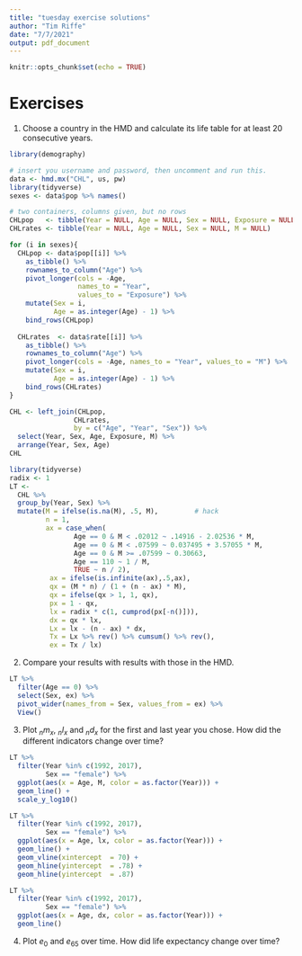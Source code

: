 ```yaml
---
title: "tuesday exercise solutions"
author: "Tim Riffe"
date: "7/7/2021"
output: pdf_document
---
```


```r
knitr::opts_chunk$set(echo = TRUE)
```

# Exercises {-}

1. Choose a country in the HMD and calculate its life table for at least 20 consecutive years. 

```r
library(demography)

# insert you username and password, then uncomment and run this.
data <- hmd.mx("CHL", us, pw)
library(tidyverse)
sexes <- data$pop %>% names()

# two containers, columns given, but no rows
CHLpop   <- tibble(Year = NULL, Age = NULL, Sex = NULL, Exposure = NULL)
CHLrates <- tibble(Year = NULL, Age = NULL, Sex = NULL, M = NULL)

for (i in sexes){
  CHLpop <- data$pop[[i]] %>% 
    as_tibble() %>% 
    rownames_to_column("Age") %>% 
    pivot_longer(cols = -Age,     
                 names_to = "Year", 
                 values_to = "Exposure") %>% 
    mutate(Sex = i,
           Age = as.integer(Age) - 1) %>% 
    bind_rows(CHLpop)
  
  CHLrates  <- data$rate[[i]] %>% 
    as_tibble() %>% 
    rownames_to_column("Age") %>% 
    pivot_longer(cols = -Age, names_to = "Year", values_to = "M") %>% 
    mutate(Sex = i,
           Age = as.integer(Age) - 1) %>% 
    bind_rows(CHLrates)
}

CHL <- left_join(CHLpop, 
                CHLrates,
                by = c("Age", "Year", "Sex")) %>% 
  select(Year, Sex, Age, Exposure, M) %>% 
  arrange(Year, Sex, Age)
CHL

```

```r
library(tidyverse)
radix <- 1
LT <-
  CHL %>% 
  group_by(Year, Sex) %>% 
  mutate(M = ifelse(is.na(M), .5, M),         # hack
         n = 1,
         ax = case_when(
                Age == 0 & M < .02012 ~ .14916 - 2.02536 * M,
                Age == 0 & M < .07599 ~ 0.037495 + 3.57055 * M,
                Age == 0 & M >= .07599 ~ 0.30663,
                Age == 110 ~ 1 / M,
                TRUE ~ n / 2),
          ax = ifelse(is.infinite(ax),.5,ax),
          qx = (M * n) / (1 + (n - ax) * M),
          qx = ifelse(qx > 1, 1, qx),
          px = 1 - qx,
          lx = radix * c(1, cumprod(px[-n()])),
          dx = qx * lx,
          Lx = lx - (n - ax) * dx,
          Tx = Lx %>% rev() %>% cumsum() %>% rev(),
          ex = Tx / lx)
```

2. Compare your results with results with those in the HMD.

```r
LT %>% 
  filter(Age == 0) %>% 
  select(Sex, ex) %>% 
  pivot_wider(names_from = Sex, values_from = ex) %>% 
  View()
```

3. Plot $_nm_x$, $_nl_x$ and $_nd_x$ for the first and last year you chose. How did the different indicators change over time?

```r
LT %>% 
  filter(Year %in% c(1992, 2017),
         Sex == "female") %>% 
  ggplot(aes(x = Age, M, color = as.factor(Year))) +
  geom_line() +
  scale_y_log10()

LT %>% 
  filter(Year %in% c(1992, 2017),
         Sex == "female") %>% 
  ggplot(aes(x = Age, lx, color = as.factor(Year))) +
  geom_line() +
  geom_vline(xintercept  = 70) +
  geom_hline(yintercept  = .78) +
  geom_hline(yintercept  = .87)

LT %>% 
  filter(Year %in% c(1992, 2017),
         Sex == "female") %>% 
  ggplot(aes(x = Age, dx, color = as.factor(Year))) +
  geom_line() 

```


4. Plot $e_0$ and $e_{65}$ over time. How did life expectancy change over time?
